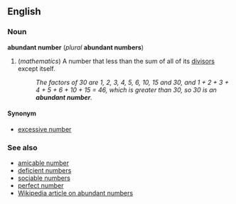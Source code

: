 ==English==
===Noun===
'''abundant number''' (''plural'' '''abundant numbers''')

#(''mathematics'') A number that less than the sum of all of its [[divisor]]s except itself.
#:''The factors of 30 are 1, 2, 3, 4, 5, 6, 10, 15 and 30, and 1 + 2 + 3 + 4 + 5 + 6 + 10 + 15 = 46, which is greater than 30, so 30 is an '''abundant number'''.''

====Synonym====
*[[excessive number]]

===See also===
*[[amicable number]]
*[[deficient numbers]]
*[[sociable numbers]]
*[[perfect number]]
*[[en:Abundant_number|Wikipedia article on abundant numbers]]